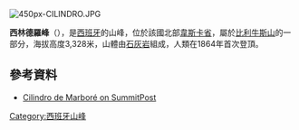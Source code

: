 [[Image:450px-CILINDRO.JPG|right]]
{{Coord|42|41|5|N|0|1|26|E|display=title}}

'''西林德羅峰'''（{{lang-es|Pico Cilindro}}），是[[西班牙|西班牙]]的山峰，位於該國北部[[韋斯卡省|韋斯卡省]]，屬於[[比利牛斯山|比利牛斯山]]的一部分，海拔高度3,328米，山體由[[石灰岩|石灰岩]]組成，人類在1864年首次登頂。

==參考資料==
*[http://www.summitpost.org/mountain/rock/152158/cilindro-de-marbor.html Cilindro de Marboré on SummitPost] {{Wayback|url=http://www.summitpost.org/mountain/rock/152158/cilindro-de-marbor.html |date=20070515123104 }}

{{Spain-geo-stub}}
[[Category:西班牙山峰|Category:西班牙山峰]]
